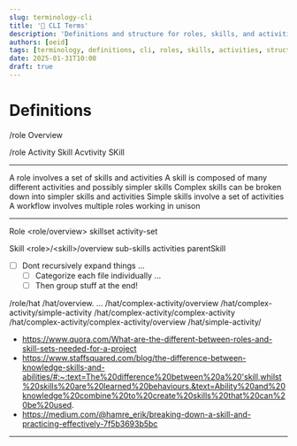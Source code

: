 ```yaml
---
slug: terminology-cli
title: '🪪 CLI Terms'
description: 'Definitions and structure for roles, skills, and activities in command-line interface development'
authors: [oeid]
tags: [terminology, definitions, cli, roles, skills, activities, structure]
date: 2025-01-31T10:00
draft: true
---
```


# Definitions

/role
     Overview

/role
	Activity
	Skill
		Acvtivity
		SKill

--------------------------------------------------------------------------------

A role involves a set of skills and activities
A skill is composed of many different activities and possibly simpler skills
	Complex skills can be broken down into simpler skills and activities
	Simple skills involve a set of activities
A workflow involves multiple roles working in unison

--------------------------------------------------------------------------------

Role &lt;role/overview&gt;
	skillset
	activity-set

Skill &lt;role&gt;/&lt;skill&gt;/overview
	sub-skills
	activities
	parentSkill 

- [ ] Dont recursively expand things ...
	- [ ] Categorize each file individually ...
	- [ ] Then group stuff at the end!

/role/hat
     /hat/overview. ...
     /hat/complex-activity/overview
     /hat/complex-activity/simple-activity
     /hat/complex-activity/complex-activity
     /hat/complex-activity/complex-activity/overview
     /hat/simple-activity/

- https://www.quora.com/What-are-the-different-between-roles-and-skill-sets-needed-for-a-project
- https://www.staffsquared.com/blog/the-difference-between-knowledge-skills-and-abilities/#:~:text=The%20difference%20between%20a%20'skill,whilst%20skills%20are%20learned%20behaviours.&text=Ability%20and%20knowledge%20combine%20to%20create%20skills%20that%20can%20be%20used.
- https://medium.com/@hamre_erik/breaking-down-a-skill-and-practicing-effectively-7f5b3693b5bc

--------------------------------------------------------------------------------